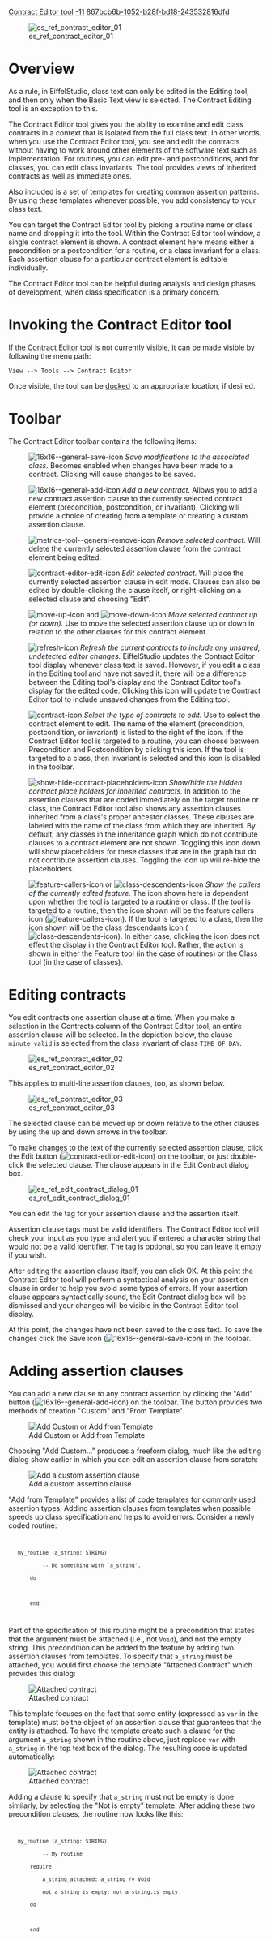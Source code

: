 [[Property:title|Contract Editor tool]]
[[Property:weight|-11]]
[[Property:uuid|867bcb6b-1052-b28f-bd18-243532816dfd]]
{{UnderConstruction}}



[[Image:es ref contract editor 01|center]]


=Overview=

As a rule, in EiffelStudio, class text can only be edited in the Editing tool, and then only when the Basic Text view is selected. The Contract Editing tool is an exception to this.

The Contract Editor tool gives you the ability to examine and edit class contracts in a context that is isolated from the full class text. In other words, when you use the Contract Editor tool, you see and edit the contracts without having to work around other elements of the software text such as implementation. For routines, you can edit pre- and postconditions, and for classes, you can edit class invariants. The tool provides views of inherited contracts as well as immediate ones. 

Also included is a set of templates for creating common assertion patterns. By using these templates whenever possible, you add consistency to your class text.

You can target the Contract Editor tool by picking a routine name or class name and dropping it into the tool. Within the Contract Editor tool window, a single contract element is shown. A contract element here means either a precondition or a postcondition for a routine, or a class invariant for a class. Each assertion clause for a particular contract element is editable individually. 

The Contract Editor tool can be helpful during analysis and design phases of development, when class specification is a primary concern.


=Invoking the Contract Editor tool=

If the Contract Editor tool is not currently visible, it can be made visible by following the menu path:

<code lang="text">
View --> Tools --> Contract Editor
</code>

Once visible, the tool can be [[Customizing the tools layout and toolbars#Docking|docked]] to an appropriate location, if desired.


=Toolbar=

The Contract Editor toolbar contains the following items:

: [[Image:16x16--general-save-icon]] ''Save modifications to the associated class.'' Becomes enabled when changes have been made to a contract. Clicking will cause changes to be saved.

: [[Image:16x16--general-add-icon]] ''Add a new contract.'' Allows you to add a new contract assertion clause to the currently selected contract element (precondition, postcondition, or invariant). Clicking will provide a choice of creating from a template or creating a custom assertion clause. 

: [[Image:metrics-tool--general-remove-icon]] ''Remove selected contract.'' Will delete the currently selected assertion clause from the contract element being edited.

: [[Image:contract-editor-edit-icon]] ''Edit selected contract.'' Will place the currently selected assertion clause in edit mode. Clauses can also be edited by double-clicking the clause itself, or right-clicking on a selected clause and choosing "Edit".

: [[Image:move-up-icon]] and [[Image:move-down-icon]] ''Move selected contract up (or down).'' Use to move the selected assertion clause up or down in relation to the other clauses for this contract element.

: [[Image:refresh-icon]] ''Refresh the current contracts to include any unsaved, undetected editor changes.'' EiffelStudio updates the Contract Editor tool display whenever class text is saved. However, if you edit a class in the Editing tool and have not saved it, there will be a difference between the Editing tool's display and the Contract Editor tool's display for the edited code. Clicking this icon will update the Contract Editor tool to include unsaved changes from the Editing tool.

: [[Image:contract-icon]] ''Select the type of contracts to edit.'' Use to select the contract element to edit. The name of the element (precondition, postcondition, or invariant) is listed to the right of the icon. If the Contract Editor tool is targeted to a routine, you can choose between Precondition and Postcondition by clicking this icon. If the tool is targeted to a class, then Invariant is selected and this icon is disabled in the toolbar.

: [[Image:show-hide-contract-placeholders-icon]] ''Show/hide the hidden contract place holders for inherited contracts.'' In addition to the assertion clauses that are coded immediately on the target routine or class, the Contract Editor tool also shows any assertion clauses inherited from a class's proper ancestor classes. These clauses are labeled with the name of the class from which they are inherited. By default, any classes in the inheritance graph which do not contribute clauses to a contract element are not shown. Toggling this icon down will show placeholders for these classes that are in the graph but do not contribute assertion clauses. Toggling the icon up will re-hide the placeholders.

: [[Image:feature-callers-icon]] or [[Image:class-descendents-icon]] ''Show the callers of the currently edited feature.'' The icon shown here is dependent upon whether the tool is targeted to a routine or class. If the tool is targeted to a routine, then the icon shown will be the feature callers icon ([[Image:feature-callers-icon]]). If the tool is targeted to a class, then the icon shown will be the class descendants icon ([[Image:class-descendents-icon]]). In either case, clicking the icon does not effect the display in the Contract Editor tool. Rather, the action is shown in either the Feature tool (in the case of routines) or the Class tool (in the case of classes). 
 

=Editing contracts=

You edit contracts one assertion clause at a time. When you make a selection in the Contracts column of the Contract Editor tool, an entire assertion clause will be selected. In the depiction below, the clause <code>minute_valid</code> is selected from the class invariant of class <code>TIME_OF_DAY</code>.


[[Image:es ref contract editor 02]]


This applies to multi-line assertion clauses, too, as shown below.


[[Image:es ref contract editor 03]]


The selected clause can be moved up or down relative to the other clauses by using the up and down arrows in the toolbar. 

To make changes to the text of the currently selected assertion clause, click the Edit button ([[Image:contract-editor-edit-icon]]) on the toolbar, or just double-click the selected clause. The clause appears in the Edit Contract dialog box. 


[[Image:es ref edit contract dialog 01]]


You can edit the tag for your assertion clause and the assertion itself. 

Assertion clause tags must be valid identifiers. The Contract Editor tool will check your input as you type and alert you if entered a character string that would not be a valid identifier. The tag is optional, so you can leave it empty if you wish.

After editing the assertion clause itself, you can click OK. At this point the Contract Editor tool will perform a syntactical analysis on your assertion clause in order to help you avoid some types of errors. If your assertion clause appears syntactically sound, the Edit Contract dialog box will be dismissed and your changes will be visible in the Contract Editor tool display. 

At this point, the changes have not been saved to the class text. To save the changes click the Save icon ([[Image:16x16--general-save-icon]]) in the toolbar.


=Adding assertion clauses=

You can add a new clause to any contract assertion by clicking the "Add" button ([[Image:16x16--general-add-icon]]) on the toolbar. The button provides two methods of creation "Custom" and "From Template". 


[[Image:es ref contract editor add 01|Add Custom or Add from Template]]


Choosing "Add Custom..." produces a freeform dialog, much like the editing dialog show earlier in which you can edit an assertion clause from scratch:


[[Image:es ref contract editor add 02|Add a custom assertion clause]]


"Add from Template" provides a list of code templates for commonly used assertion types. Adding assertion clauses from templates when possible speeds up class specification and helps to avoid errors. Consider a newly coded routine:

<code>
    my_routine (a_string: STRING)
            -- Do something with `a_string'.
        do
    		
        end
</code>

Part of the specification of this routine might be a precondition that states that the argument must be attached (i.e., not <code>Void</code>), and not the empty string. This precondition can be added to the feature by adding two assertion clauses from templates. To specify that <code>a_string</code> must be attached, you would first choose the template "Attached Contract" which provides this dialog:


[[Image:es ref add attached contract template 01|Attached contract]]


This template focuses on the fact that some entity (expressed as <code>var</code> in the template) must be the object of an assertion clause that guarantees that the entity is attached. To have the template create such a clause for the argument <code>a_string</code> shown in the routine above, just replace  <code>var</code> with <code>a_string</code> in the top text box of the dialog. The resulting code is updated automatically:


[[Image:es ref add attached contract template 02|Attached contract]]


Adding a clause to specify that <code>a_string</code> must not be empty is done similarly, by selecting the "Not is empty" template. After adding these two precondition clauses, the routine now looks like this:

<code>
    my_routine (a_string: STRING)
            -- My routine
        require
            a_string_attached: a_string /= Void
            not_a_string_is_empty: not a_string.is_empty
        do

        end
</code>





